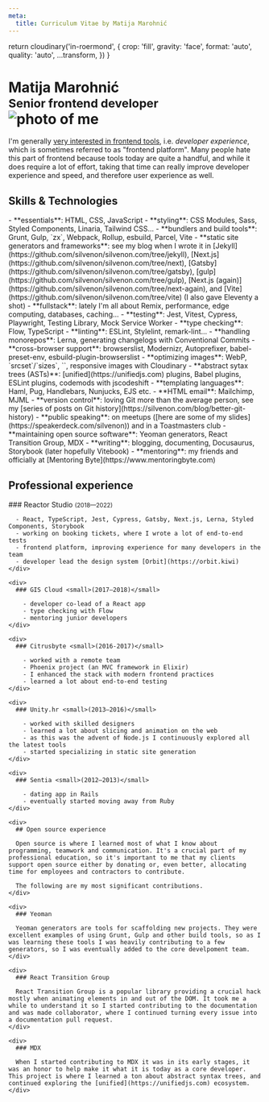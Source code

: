 ```yaml
---
meta:
  title: Curriculum Vitae by Matija Marohnić
---
```



  return cloudinary('in-roermond', {
    crop: 'fill',
    gravity: 'face',
    format: 'auto',
    quality: 'auto',
    ...transform,
  })
}

<Prose as="main" className="mt-2 pb-6 md:pb-10 lg:mt-4">
  <h1 className="flex flex-col items-center text-center sm:flex-row sm:text-left">
    <div className="sm:flex-1">
      <span>Matija Marohnić</span><br />
      <small className="font-normal">Senior frontend developer</small>
    </div>
    <div className="w-[256px] mt-4 sm:mt-0">
      <div className="aspect-w-3 aspect-h-2">
        <img
          className="!my-0 rounded-2xl"
          srcSet={`
            ${getImageUrl({ aspectRatio: '3:2', width: 256, dpr: 2 })} 2x
          `}
          src={getImageUrl({ aspectRatio: '3:2', width: 256 })}
          alt="photo of me"
        />
      </div>
    </div>
  </h1>

  I'm generally [very interested in frontend tools](https://twitter.com/silvenon/status/1151063178845020160), i.e. _developer experience_, which is sometimes referred to as "frontend platform". Many people hate this part of frontend because tools today are quite a handful, and while it does require a lot of effort, taking that time can really improve developer experience and speed, and therefore user experience as well.

  ## Skills & Technologies

  <div className="[&_li]:break-inside-avoid-column sm:columns-2">
    - **essentials**: HTML, CSS, JavaScript
    - **styling**: CSS Modules, Sass, Styled Components, Linaria, Tailwind CSS...
    - **bundlers and build tools**: Grunt, Gulp, `zx`, Webpack, Rollup, esbuild, Parcel, Vite
    - **static site generators and frameworks**: see my blog when I wrote it in [Jekyll](https://github.com/silvenon/silvenon.com/tree/jekyll), [Next.js](https://github.com/silvenon/silvenon.com/tree/next), [Gatsby](https://github.com/silvenon/silvenon.com/tree/gatsby), [gulp](https://github.com/silvenon/silvenon.com/tree/gulp), [Next.js (again)](https://github.com/silvenon/silvenon.com/tree/next-again), and [Vite](https://github.com/silvenon/silvenon.com/tree/vite) (I also gave Eleventy a shot)
    - **fullstack**: lately I'm all about Remix, performance, edge computing, databases, caching...
    - **testing**: Jest, Vitest, Cypress, Playwright, Testing Library, Mock Service Worker
    - **type checking**: Flow, TypeScript
    - **linting**: ESLint, Stylelint, remark-lint...
    - **handling monorepos**: Lerna, generating changelogs with Conventional Commits
    - **cross-browser support**: browserslist, Modernizr, Autoprefixer, babel-preset-env, esbuild-plugin-browserslist
    - **optimizing images**: WebP, `srcset`/`sizes`, `<picture>`, responsive images with Cloudinary
    - **abstract sytax trees (ASTs)**: [unified](https://unifiedjs.com) plugins, Babel plugins, ESLint plugins, codemods with jscodeshift
    - **templating languages**: Haml, Pug, Handlebars, Nunjucks, EJS etc.
    - **HTML email**: Mailchimp, MJML
    - **version control**: loving Git more than the average person, see my [series of posts on Git history](https://silvenon.com/blog/better-git-history)
    - **public speaking**: on meetups ([here are some of my slides](https://speakerdeck.com/silvenon)) and in a Toastmasters club
    - **maintaining open source software**: Yeoman generators, React Transition Group, MDX
    - **writing**: blogging, documenting, Docusaurus, Storybook (later hopefully Vitebook)
    - **mentoring**: my friends and officially at [Mentoring Byte](https://www.mentoringbyte.com)
  </div>

  ## Professional experience

  <div className="[&>*]:break-inside-avoid-page">
    <div>
      ### Reactor Studio <small>(2018—2022)</small>

      - React, TypeScript, Jest, Cypress, Gatsby, Next.js, Lerna, Styled Components, Storybook
      - working on booking tickets, where I wrote a lot of end-to-end tests
      - frontend platform, improving experience for many developers in the team
      - developer lead the design system [Orbit](https://orbit.kiwi)
    </div>

    <div>
      ### GIS Cloud <small>(2017—2018)</small>

        - developer co-lead of a React app
        - type checking with Flow
        - mentoring junior developers
    </div>

    <div>
      ### Citrusbyte <small>(2016-2017)</small>

        - worked with a remote team
        - Phoenix project (an MVC framework in Elixir)
        - I enhanced the stack with modern frontend practices
        - learned a lot about end-to-end testing
    </div>

    <div>
      ### Unity.hr <small>(2013—2016)</small>

        - worked with skilled designers
        - learned a lot about slicing and animation on the web
        - as this was the advent of Node.js I continuously explored all the latest tools
        - started specializing in static site generation
    </div>

    <div>
      ### Sentia <small>(2012—2013)</small>

        - dating app in Rails
        - eventually started moving away from Ruby
    </div>

    <div>
      ## Open source experience

      Open source is where I learned most of what I know about programming, teamwork and communication. It's a crucial part of my professional education, so it's important to me that my clients support open source either by donating or, even better, allocating time for employees and contractors to contribute.

      The following are my most significant contributions.
    </div>

    <div>
      ### Yeoman

      Yeoman generators are tools for scaffolding new projects. They were excellent examples of using Grunt, Gulp and other build tools, so as I was learning these tools I was heavily contributing to a few generators, so I was eventually added to the core develpoment team.
    </div>

    <div>
      ### React Transition Group

      React Transition Group is a popular library providing a crucial hack mostly when animating elements in and out of the DOM. It took me a while to understand it so I started contributing to the documentation and was made collaborator, where I continued turning every issue into a documentation pull request.
    </div>

    <div>
      ### MDX

      When I started contributing to MDX it was in its early stages, it was an honor to help make it what it is today as a core developer. This project is where I learned a ton about abstract syntax trees, and continued exploring the [unified](https://unifiedjs.com) ecosystem.
    </div>
  </div>
</Prose>
